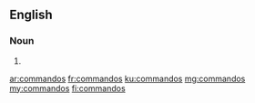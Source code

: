 ==English==

===Noun===
{{head|en|plural}}

# {{plural of|commando|lang=en}}

[[ar:commandos]]
[[fr:commandos]]
[[ku:commandos]]
[[mg:commandos]]
[[my:commandos]]
[[fi:commandos]]